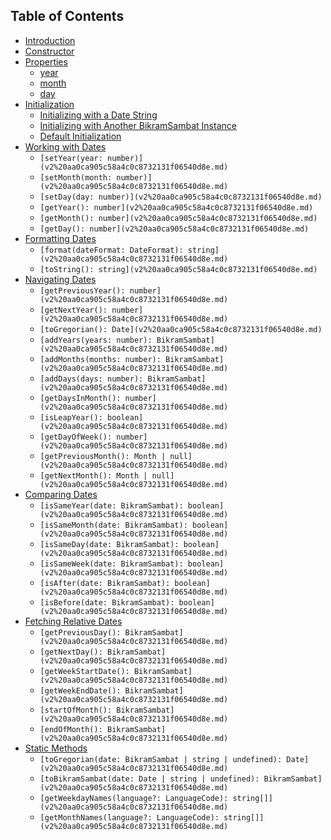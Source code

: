 ## Table of Contents

- [Introduction](/introduction)
- [Constructor](/constructor)
- [Properties](/properties)
  - [year](/properties/year)
  - [month](properties/month)
  - [day](properties/day)
- [Initialization](/initialization)
  - [Initializing with a Date String](/initialization/with-date-string)
  - [Initializing with Another BikramSambat Instance](/initialization/with-another-date-instance)
  - [Default Initialization](/initialization/default-initialization)
- [Working with Dates](/working-with-dates)
  - `[setYear(year: number)](v2%20aa0ca905c58a4c0c8732131f06540d8e.md)`
  - `[setMonth(month: number)](v2%20aa0ca905c58a4c0c8732131f06540d8e.md)`
  - `[setDay(day: number)](v2%20aa0ca905c58a4c0c8732131f06540d8e.md)`
  - `[getYear(): number](v2%20aa0ca905c58a4c0c8732131f06540d8e.md)`
  - `[getMonth(): number](v2%20aa0ca905c58a4c0c8732131f06540d8e.md)`
  - `[getDay(): number](v2%20aa0ca905c58a4c0c8732131f06540d8e.md)`
- [Formatting Dates](v2%20aa0ca905c58a4c0c8732131f06540d8e.md)
  - `[format(dateFormat: DateFormat): string](v2%20aa0ca905c58a4c0c8732131f06540d8e.md)`
  - `[toString(): string](v2%20aa0ca905c58a4c0c8732131f06540d8e.md)`
- [Navigating Dates](v2%20aa0ca905c58a4c0c8732131f06540d8e.md)
  - `[getPreviousYear(): number](v2%20aa0ca905c58a4c0c8732131f06540d8e.md)`
  - `[getNextYear(): number](v2%20aa0ca905c58a4c0c8732131f06540d8e.md)`
  - `[toGregorian(): Date](v2%20aa0ca905c58a4c0c8732131f06540d8e.md)`
  - `[addYears(years: number): BikramSambat](v2%20aa0ca905c58a4c0c8732131f06540d8e.md)`
  - `[addMonths(months: number): BikramSambat](v2%20aa0ca905c58a4c0c8732131f06540d8e.md)`
  - `[addDays(days: number): BikramSambat](v2%20aa0ca905c58a4c0c8732131f06540d8e.md)`
  - `[getDaysInMonth(): number](v2%20aa0ca905c58a4c0c8732131f06540d8e.md)`
  - `[isLeapYear(): boolean](v2%20aa0ca905c58a4c0c8732131f06540d8e.md)`
  - `[getDayOfWeek(): number](v2%20aa0ca905c58a4c0c8732131f06540d8e.md)`
  - `[getPreviousMonth(): Month | null](v2%20aa0ca905c58a4c0c8732131f06540d8e.md)`
  - `[getNextMonth(): Month | null](v2%20aa0ca905c58a4c0c8732131f06540d8e.md)`
- [Comparing Dates](v2%20aa0ca905c58a4c0c8732131f06540d8e.md)
  - `[isSameYear(date: BikramSambat): boolean](v2%20aa0ca905c58a4c0c8732131f06540d8e.md)`
  - `[isSameMonth(date: BikramSambat): boolean](v2%20aa0ca905c58a4c0c8732131f06540d8e.md)`
  - `[isSameDay(date: BikramSambat): boolean](v2%20aa0ca905c58a4c0c8732131f06540d8e.md)`
  - `[isSameWeek(date: BikramSambat): boolean](v2%20aa0ca905c58a4c0c8732131f06540d8e.md)`
  - `[isAfter(date: BikramSambat): boolean](v2%20aa0ca905c58a4c0c8732131f06540d8e.md)`
  - `[isBefore(date: BikramSambat): boolean](v2%20aa0ca905c58a4c0c8732131f06540d8e.md)`
- [Fetching Relative Dates](v2%20aa0ca905c58a4c0c8732131f06540d8e.md)
  - `[getPreviousDay(): BikramSambat](v2%20aa0ca905c58a4c0c8732131f06540d8e.md)`
  - `[getNextDay(): BikramSambat](v2%20aa0ca905c58a4c0c8732131f06540d8e.md)`
  - `[getWeekStartDate(): BikramSambat](v2%20aa0ca905c58a4c0c8732131f06540d8e.md)`
  - `[getWeekEndDate(): BikramSambat](v2%20aa0ca905c58a4c0c8732131f06540d8e.md)`
  - `[startOfMonth(): BikramSambat](v2%20aa0ca905c58a4c0c8732131f06540d8e.md)`
  - `[endOfMonth(): BikramSambat](v2%20aa0ca905c58a4c0c8732131f06540d8e.md)`
- [Static Methods](v2%20aa0ca905c58a4c0c8732131f06540d8e.md)
  - `[toGregorian(date: BikramSambat | string | undefined): Date](v2%20aa0ca905c58a4c0c8732131f06540d8e.md)`
  - `[toBikramSambat(date: Date | string | undefined): BikramSambat](v2%20aa0ca905c58a4c0c8732131f06540d8e.md)`
  - `[getWeekdayNames(language?: LanguageCode): string[]](v2%20aa0ca905c58a4c0c8732131f06540d8e.md)`
  - `[getMonthNames(language?: LanguageCode): string[]](v2%20aa0ca905c58a4c0c8732131f06540d8e.md)`
